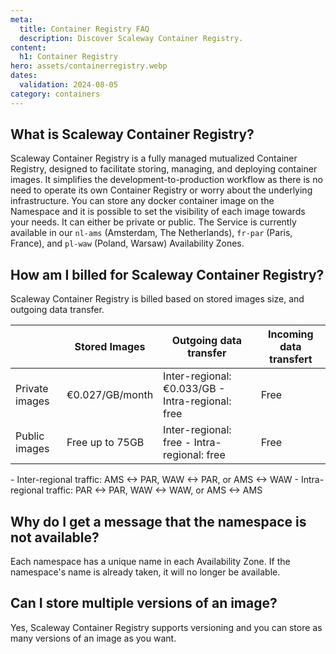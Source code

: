 ```yaml
---
meta:
  title: Container Registry FAQ
  description: Discover Scaleway Container Registry.
content:
  h1: Container Registry
hero: assets/containerregistry.webp
dates:
  validation: 2024-08-05
category: containers
---
```


## What is Scaleway Container Registry?

Scaleway Container Registry is a fully managed mutualized Container Registry, designed to facilitate storing, managing, and deploying container images. It simplifies the development-to-production workflow as there is no need to operate its own Container Registry or worry about the underlying infrastructure.
You can store any docker container image on the Namespace and it is possible to set the visibility of each image towards your needs. It can either be private or public.
The Service is currently available in our `nl-ams` (Amsterdam, The Netherlands), `fr-par` (Paris, France), and `pl-waw` (Poland, Warsaw) Availability Zones.

## How am I billed for Scaleway Container Registry?

Scaleway Container Registry is billed based on stored images size, and outgoing data transfer.

|                | Stored Images   | Outgoing data transfer                           | Incoming data transfert |
|----------------|-----------------|--------------------------------------------------|-------------------------|
| Private images | €0.027/GB/month | Inter-regional: €0.033/GB - Intra-regional: free | Free                    |
| Public images  | Free up to 75GB | Inter-regional: free - Intra-regional: free      | Free                    |

<Message type="note">
- Inter-regional traffic: AMS ↔ PAR, WAW ↔ PAR, or AMS ↔ WAW
- Intra-regional traffic: PAR ↔ PAR, WAW ↔ WAW, or AMS ↔ AMS
</Message>

## Why do I get a message that the namespace is not available?

Each namespace has a unique name in each Availability Zone. If the namespace's name is already taken, it will no longer be available.

## Can I store multiple versions of an image?

Yes, Scaleway Container Registry supports versioning and you can store as many versions of an image as you want.